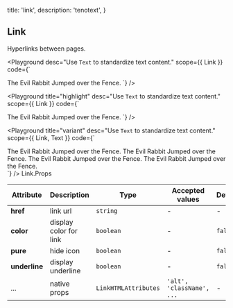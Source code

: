 
  title: 'link',
  description: 'tenotext',
}

## Link

Hyperlinks between pages.

<Playground
  desc="Use `Text` to standardize text content."
  scope={{ Link }}
  code={`
<Link href="#">The Evil Rabbit Jumped over the Fence.</Link>
`} />

<Playground
  title="highlight"
  desc="Use `Text` to standardize text content."
  scope={{ Link }}
  code={`
<Link href="#" color>The Evil Rabbit Jumped over the Fence.</Link>
`} />

<Playground
  title="variant"
  desc="Use `Text` to standardize text content."
  scope={{ Link, Text }}
  code={`
<div>
<Text><Link href="#" pure>The Evil Rabbit Jumped over the Fence.</Link></Text>
<Text><Link href="#" color pure>The Evil Rabbit Jumped over the Fence.</Link></Text>
<Text><Link href="#" pure underline>The Evil Rabbit Jumped over the Fence.</Link></Text>
<Text><Link href="#" underline>The Evil Rabbit Jumped over the Fence.</Link></Text>

</div>
`} />

<Attributes>
<Attributes.Title>Link.Props</Attributes.Title>

| Attribute | Description | Type | Accepted values | Default
| ---------- | ---------- | ---- |  -------------- | ------ |
| **href** | link url | `string` | - | - |
| **color** | display color for link | `boolean` | - | `false` |
| **pure** | hide icon | `boolean` | - | `false` |
| **underline** | display underline | `boolean` | - | `false` |
| ... | native props | `LinkHTMLAttributes` | `'alt', 'className', ...` | - |

</Attributes>

